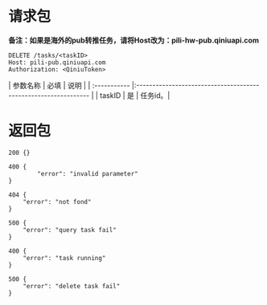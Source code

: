 # 请求包
**备注：如果是海外的pub转推任务，请将Host改为：pili-hw-pub.qiniuapi.com**

```
DELETE /tasks/<taskID>
Host: pili-pub.qiniuapi.com
Authorization: <QiniuToken>

```

| 参数名称 | 必填 | 说明 |
| :----------- |:--------------------------------------------------------------- |
| taskID | 是 | 任务id。|

# 返回包

```
200 {}

400 {
		"error": "invalid parameter"
}

404 {
    "error": "not fond"
}

500 {
    "error": "query task fail"
}

400 {
    "error": "task running"
}

500 {
    "error": "delete task fail"
}
```